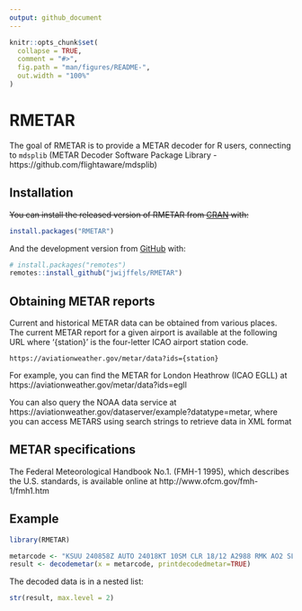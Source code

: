 ```yaml
---
output: github_document
---
```


<!-- README.md is generated from README.Rmd. Please edit that file -->

```r
knitr::opts_chunk$set(
  collapse = TRUE,
  comment = "#>",
  fig.path = "man/figures/README-",
  out.width = "100%"
)
```

# RMETAR

<!-- badges: start -->
<!-- badges: end -->

The goal of RMETAR is to provide a METAR decoder for R users, connecting to `mdsplib` (METAR Decoder Software Package Library - https://github.com/flightaware/mdsplib) 


## Installation

~~You can install the released version of RMETAR from [CRAN](https://CRAN.R-project.org) with:~~

``` r
install.packages("RMETAR")
```

And the development version from [GitHub](https://github.com/) with:

``` r
# install.packages("remotes")
remotes::install_github("jwijffels/RMETAR")
```


## Obtaining METAR reports

Current and historical METAR data can be obtained from various places. The current METAR report for a given airport is available at the following URL where '{station}' is the four-letter ICAO airport station code.


    https://aviationweather.gov/metar/data?ids={station}

For example, you can find the METAR for London Heathrow (ICAO EGLL) at https://aviationweather.gov/metar/data?ids=egll
    

You can also query the NOAA data service at https://aviationweather.gov/dataserver/example?datatype=metar, where you can access METARS using search strings to retrieve data in XML format


## METAR specifications

The Federal Meteorological Handbook No.1. (FMH-1 1995), which describes the U.S. standards, is available online at http://www.ofcm.gov/fmh-1/fmh1.htm

## Example


```r
library(RMETAR)
```

```r
metarcode <- "KSUU 240858Z AUTO 24018KT 10SM CLR 18/12 A2988 RMK AO2 SLPNO T01750124 58003 RVRNO"
result <- decodemetar(x = metarcode, printdecodedmetar=TRUE)
```

The decoded data is in a nested list:

```r
str(result, max.level = 2)
```


